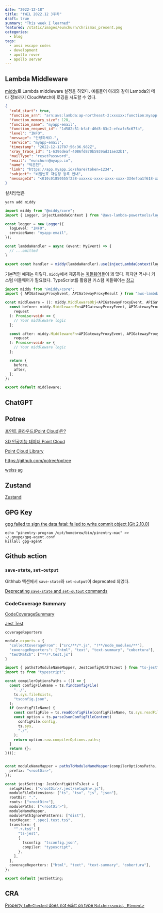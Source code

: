 ```yaml
---
date: "2022-12-18"
title: "tWIL 2022.12 3주차"
draft: true
summary: "This week I learned"
featured: /static/images/eunchurn/chrismas_present.png
categories:
  - blog
tags:
  - ansi escape codes
  - development
  - apollo rover
  - apollo server
---
```


## Lambda Middleware

[middy](https://middy.js.org/)로 Lambda middleware 설정을 하였다. 예를들어 아래와 같이 Lambda의 메타 정보까지 CloudWatch에 로깅을 시도할 수 있다.

```json
{
  "cold_start": true,
  "function_arn": "arn:aws:lambda:ap-northeast-2:xxxxxx:function:myapp-email",
  "function_memory_size": 128,
  "function_name": "myapp-email",
  "function_request_id": "1d582c51-bfaf-40d3-83c2-efcafc5c67fa",
  "level": "INFO",
  "message": "안녕하세요.",
  "service": "myapp-email",
  "timestamp": "2022-12-12T07:56:36.982Z",
  "xray_trace_id": "1-6396deaf-4086fd870b5939ad31ae32b1",
  "mailType": "resetPassword",
  "email": "eunchurn@myapp.io",
  "name": "박은천",
  "link": "https://app.myapp.io/share?token=1234",
  "subject": "비밀번호 재설정 등록 안내",
  "messageId": "<010c01850555f238-xxxxxx-xxxx-xxxx-xxxx-334efba1f618-xxxx@ap-northeast-2.amazonses.com>"
}
```

설치방법은

```
yarn add middy
```

```typescript:index.ts
import middy from "@middy/core";
import { Logger, injectLambdaContext } from "@aws-lambda-powertools/logger";

const logger = new Logger({
  logLevel: "INFO",
  serviceName: "myapp-email",
});

const lambdaHandler = async (event: MyEvent) => {
  // ...omitted
}

export const handler = middy(lambdaHandler).use(injectLambdaContext(logger));

```

기본적인 예제는 이렇다. `middy`에서 제공하는 [미들웨어](https://middy.js.org/docs/category/middlewares)들이 꽤 많다. 하지만 역시나 커스텀 미들웨어가 필요했다. TypeScript를 활용한 커스텀 미들웨어는 [참고](https://middy.js.org/docs/writing-middlewares/with-typescript)

```typescript
import middy from "@middy/core";
import { APIGatewayProxyEvent, APIGatewayProxyResult } from "aws-lambda";

const middleware = (): middy.MiddlewareObj<APIGatewayProxyEvent, APIGatewayProxyResult> => {
  const before: middy.MiddlewareFn<APIGatewayProxyEvent, APIGatewayProxyResult> = async (
    request
  ): Promise<void> => {
    // Your middleware logic
  };

  const after: middy.MiddlewareFn<APIGatewayProxyEvent, APIGatewayProxyResult> = async (
    request
  ): Promise<void> => {
    // Your middleware logic
  };

  return {
    before,
    after,
  };
};

export default middleware;
```

## ChatGPT

## Potree

[포인트 클라우드(Point Cloud)란?](https://23min.tistory.com/8)

[3D 인공지능 데이터 Point Cloud](https://blog.testworks.co.kr/3d-ai-data-point-cloud/)

[Point Cloud Library](https://pointclouds.org/)

https://github.com/potree/potree

[weiss ag](https://weiss-ag.com/)

## Zustand

[Zustand](https://hanch-dev.tistory.com/21)

## GPG Key

[gpg failed to sign the data fatal: failed to write commit object [Git 2.10.0]](https://stackoverflow.com/questions/39494631/gpg-failed-to-sign-the-data-fatal-failed-to-write-commit-object-git-2-10-0)

```
echo "pinentry-program /opt/homebrew/bin/pinentry-mac" >> ~/.gnupg/gpg-agent.conf
killall gpg-agent
```

## Github action

### `save-state`, `set-output`

Githhub 액션에서 `save-state`와 `set-output`이 deprecated 되었다.

[Deprecating `save-state` and `set-output` commands](https://github.blog/changelog/2022-10-11-github-actions-deprecating-save-state-and-set-output-commands/)

### CodeCoverage Summary

[CodeCoverageSummary](https://github.com/irongut/CodeCoverageSummary)

[Jest Test](https://gist.github.com/rishitells/3c4536131819cff4eba2c8ab5bbb4570)

`coverageReporters`

```javascript:jest.config.js
module.exports = {
  "collectCoverageFrom": ["src/**/*.js", "!**/node_modules/**"],
  "coverageReporters": ["html", "text", "text-summary", "cobertura"],
  "testMatch": ["**/*.test.js"]
}
```

```typescript:jest.config.ts
import { pathsToModuleNameMapper, JestConfigWithTsJest } from "ts-jest";
import ts from "typescript";

const compilerOptionsPaths = (() => {
  const configFileName = ts.findConfigFile(
    "../",
    ts.sys.fileExists,
    "tsconfig.json",
  );
  if (configFileName) {
    const configFile = ts.readConfigFile(configFileName, ts.sys.readFile);
    const option = ts.parseJsonConfigFileContent(
      configFile.config,
      ts.sys,
      "./",
    );
    return option.raw.compilerOptions.paths;
  }
  return {};
})();


const moduleNameMapper = pathsToModuleNameMapper(compilerOptionsPaths, {
  prefix: "<rootDir>",
});

const jestSetting: JestConfigWithTsJest = {
  setupFiles: ["<rootDir>/.jest/setupEnv.js"],
  moduleFileExtensions: ["ts", "tsx", "js", "json"],
  rootDir: ".",
  roots: ["<rootDir>"],
  modulePaths: ["<rootDir>"],
  moduleNameMapper,
  modulePathIgnorePatterns: ["dist"],
  testRegex: ".spec|.test.ts$",
  transform: {
    "^.+.ts$": [
      "ts-jest",
      {
        tsconfig: "tsconfig.json",
        compiler: "typescript",
      },
    ],
  },
  coverageReporters: ["html", "text", "text-summary", "cobertura"],
};

export default jestSetting;
```

## CRA

[Property `toBeChecked` does not exist on type `Matchers<void, Element>`](https://github.com/testing-library/jest-dom/issues/442#issuecomment-1163011282)
